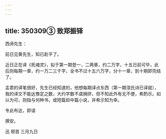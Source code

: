 ```yaml
---
---
---
```

title: 350309③ 致郑振铎
---




西谛先生：

前日见黄先生，知已赴平了。

近日正在译《死魂灵》，拟于第一期登一，二两章，约二万字，十五日前可毕，此后则每期一章，约一万二三千字，全书不过十五六万字，分十一章，到十期即完结了。

孟君的译笔很好，先生已经知道的，他想每期译点东西（第一期涅氏诗已译就），我的译文不能达豫定之数，大约字数不虞拥挤，但不知此外有无不便，希酌示。如以为可，则指与何种书，或短篇抑中篇小说，并希示知为幸。

专此布达，即请

撰安。

迅 顿首 三月九日